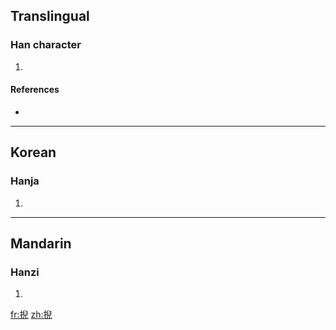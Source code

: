 ==Translingual==

===Han character===
{{Han char|rn=64|rad=手|as=08|sn=11|four=5701<sub>7</sub>|canj=手竹X山 (QHXU)}}

# {{defn|Han|sort=手08}}

====References====
* {{Han ref|kx=0438.060|dkj=12268|dj=0788.040|hdz=31898.060|uh=639C|ud=25500|bh=D578|bd=54648}}

----

==Korean==

===Hanja===
{{ko-hanja|hangeul=예|eumhun=|rv=ye|mr=ye|y=yey}}

# {{defn|Korean|sort=手08}}

----

==Mandarin==

===Hanzi===
{{cmn-hanzi|pin=[[yǐ]] ([[yi3]])|wg=i<sup>3</sup>}}

# {{defn|Mandarin|sort=手08}}

[[fr:掜]]
[[zh:掜]]